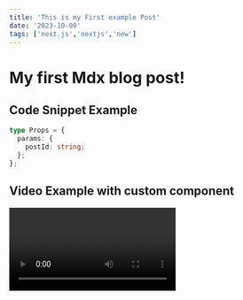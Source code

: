 ```yaml
---
title: 'This is my First example Post'
date: '2023-10-09'
tags: ['next.js','nextjs','new']
---
```


# My first Mdx blog post!


## Code Snippet Example

```ts
type Props = {
  params: {
    postId: string;
  };
};
```

## Video Example with custom component

<Video id="e0H2H2U8tds" />

## Image example with custom component

<CustomImage src="https://raw.githubusercontent.com/orcuntasdemir/blog-posts/main/images/ham.jpeg" alt="dog" />
